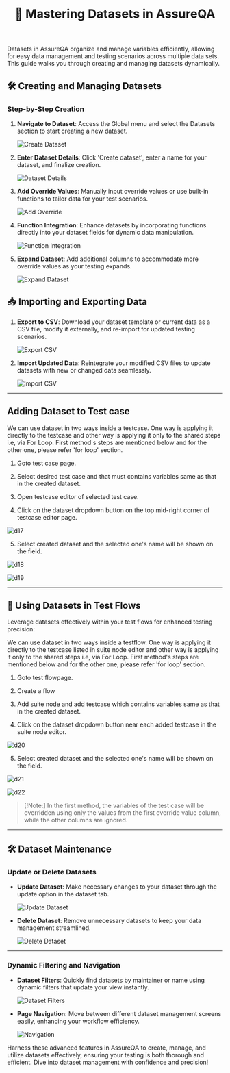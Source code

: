 ﻿---
title: 🌟 Mastering Datasets in AssureQA
description: Explore AssureQA's comprehensive documentation for an in-depth look at our services and tools.
sidebar:
  label: Dataset
  order: 3
---

Datasets in AssureQA organize and manage variables efficiently, allowing for easy data management and testing scenarios across multiple data sets. This guide walks you through creating and managing datasets dynamically.

## 🛠️ Creating and Managing Datasets

### Step-by-Step Creation

1. **Navigate to Dataset**:
   Access the Global menu and select the Datasets section to start creating a new dataset.

   ![Create Dataset](/DatasetImages/d1.png)

2. **Enter Dataset Details**:
   Click 'Create dataset', enter a name for your dataset, and finalize creation.

   ![Dataset Details](/DatasetImages/d2.png)

3. **Add Override Values**:
   Manually input override values or use built-in functions to tailor data for your test scenarios.

   ![Add Override](/DatasetImages/d4.png)

4. **Function Integration**:
   Enhance datasets by incorporating functions directly into your dataset fields for dynamic data manipulation.

   ![Function Integration](/DatasetImages/d6.png)

5. **Expand Dataset**:
   Add additional columns to accommodate more override values as your testing expands.

   ![Expand Dataset](/DatasetImages/d8.png)

## 📥 Importing and Exporting Data

1. **Export to CSV**:
   Download your dataset template or current data as a CSV file, modify it externally, and re-import for updated testing scenarios.

   ![Export CSV](/DatasetImages/d11.png)

2. **Import Updated Data**:
   Reintegrate your modified CSV files to update datasets with new or changed data seamlessly.

   ![Import CSV](/DatasetImages/d12.png)


---

## Adding Dataset to Test case

We can use dataset in two ways inside a testcase. One way is applying it directly to the testcase and other way is applying it only to the shared steps i.e, via For Loop. First method's steps are mentioned below and for the other one, please refer 'for loop' section.

 1. Goto test case page.
 
 2. Select desired test case and that must contains variables same as that in the created dataset.
 
 3. Open testcase editor of selected test case. 
 
 4. Click on the dataset dropdown button on the top mid-right corner of testcase editor page.
 
 ![d17](/DatasetImages/d17.png)
 
 5. Select created dataset and the selected one's name will be shown on the field.

 ![d18](/DatasetImages/d18.png)
 
 ![d19](/DatasetImages/d19.png)

---

## 🔄 Using Datasets in Test Flows

Leverage datasets effectively within your test flows for enhanced testing precision:

We can use dataset in two ways inside a testflow. One way is applying it directly to the testcase listed in suite node editor and other way is applying it only to the shared steps i.e, via For Loop. First method's steps are mentioned below and for the other one, please refer 'for loop' section.

 1. Goto test flowpage.
 
 2. Create a flow
 
 3. Add suite node and add testcase which contains variables same as that in the created dataset.
 
 4. Click on the dataset dropdown button near each added testcase in the suite node editor.
 
 ![d20](/DatasetImages/d20.png)
 
 5. Select created dataset and the selected one's name will be shown on the field.

![d21](/DatasetImages/d21.png)

![d22](/DatasetImages/d22.png)

> [!Note:] 
> In the first method, the variables of the test case will be overridden using only the values from the first override value column, while the other columns are ignored.

---


## 🛠️ Dataset Maintenance

### Update or Delete Datasets

- **Update Dataset**:
  Make necessary changes to your dataset through the update option in the dataset tab.

  ![Update Dataset](/DatasetImages/d23.png)

- **Delete Dataset**:
  Remove unnecessary datasets to keep your data management streamlined.

  ![Delete Dataset](/DatasetImages/d25.png)

---

### Dynamic Filtering and Navigation

- **Dataset Filters**:
  Quickly find datasets by maintainer or name using dynamic filters that update your view instantly.

  ![Dataset Filters](/DatasetImages/d27.png)

- **Page Navigation**:
  Move between different dataset management screens easily, enhancing your workflow efficiency.

  ![Navigation](/DatasetImages/d28.png)

Harness these advanced features in AssureQA to create, manage, and utilize datasets effectively, ensuring your testing is both thorough and efficient. Dive into dataset management with confidence and precision!
